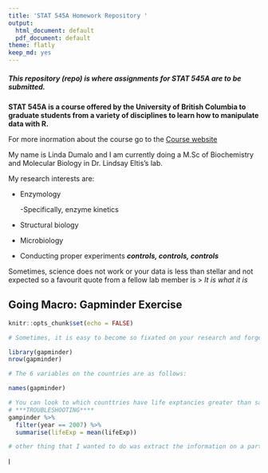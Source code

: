 ```yaml
---
title: 'STAT 545A Homework Repository '
output:
  html_document: default
  pdf_document: default
theme: flatly
keep_md: yes
---
```


##### This repository (repo) is where assignments for **STAT 545A** are to be submitted. 

**STAT 545A is a course offered by the University of British Columbia to graduate students from a variety of disciplines to learn how to manipulate data with R.** 

For more inormation about the course go to the [Course website](https://stat545.stat.ubc.ca/)

My name is Linda Dumalo and I am currently doing a M.Sc of Biochemistry and Molecular Biology in Dr. Lindsay Eltis's lab. 

My research interests are: 

* Enzymology
 
  -Specifically, enzyme kinetics 

* Structural biology

* Microbiology

* Conducting proper experiments   ***controls, controls, controls***


Sometimes, science does not work or your data is less than stellar and not expected so a favourit quote from a fellow lab member is 
> *It is what it is* 


## **Going Macro:** Gapminder Exercise 


```r
knitr::opts_chunk$set(echo = FALSE)
```


```r
# Sometimes, it is easy to become so fixated on your research and forget that there is a whole world out there! Exploring the Gapminder data frame informed me that are 

library(gapminder)
nrow(gapminder)

# The 6 variables on the countries are as follows: 

names(gapminder)

# You can look to which counttries have life exptancies greater than say, 65 years of age 
# ***TROUBLESHOOTING**** 
gampinder %>% 
  filter(year == 2007) %>%
  summarise(lifeExp = mean(lifeExp))

# other thing that I wanted to do was extract the information on a particular country 
```

  l